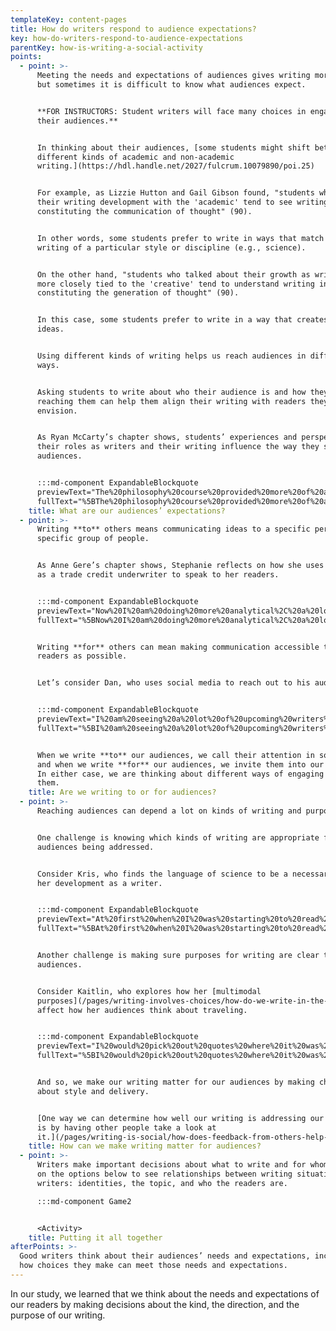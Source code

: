 ```yaml
---
templateKey: content-pages
title: How do writers respond to audience expectations?
key: how-do-writers-respond-to-audience-expectations
parentKey: how-is-writing-a-social-activity
points:
  - point: >-
      Meeting the needs and expectations of audiences gives writing more impact,
      but sometimes it is difficult to know what audiences expect.


      **FOR INSTRUCTORS: Student writers will face many choices in engaging with
      their audiences.** 


      In thinking about their audiences, [some students might shift between
      different kinds of academic and non-academic
      writing.](https://hdl.handle.net/2027/fulcrum.10079890/poi.25) 


      For example, as Lizzie Hutton and Gail Gibson found, "students who align
      their writing development with the 'academic' tend to see writing as
      constituting the communication of thought" (90).


      In other words, some students prefer to write in ways that match the
      writing of a particular style or discipline (e.g., science).


      On the other hand, "students who talked about their growth as writers as
      more closely tied to the 'creative' tend to understand writing instead as
      constituting the generation of thought" (90). 


      In this case, some students prefer to write in a way that creates new
      ideas.


      Using different kinds of writing helps us reach audiences in different
      ways.


      Asking students to write about who their audience is and how they are
      reaching them can help them align their writing with readers they
      envision.


      As Ryan McCarty’s chapter shows, students’ experiences and perspectives of
      their roles as writers and their writing influence the way they see their
      audiences.


      :::md-component ExpandableBlockquote
      previewText="The%20philosophy%20course%20provided%20more%20of%20a%20contrast%20..."
      fullText="%5BThe%20philosophy%20course%20provided%20more%20of%20a%20contrast%2C%20I%20think%20more%20of%20a%20development%2C%20because%20it%20was%20a%20different%20form%20of%20writing.%20It%20also%20helped%20me%20reflect%20upon%20the%20way%20we%20write%20in%20science.%20Between%20the%20two%2C%20it%20showed%20me%20how%20I%20can%20communicate%20effectively%20when%20we%20do%20talk%20about%u2014okay%2C%20so%20you%u2019re%20talking%20to%20more%20of%20a%20lay%20audience%20as%20opposed%20to%20the%20scientific%20community%20in%20communicating%20your%20research.%20Let%u2019s%20look%20at%20different%20ways%20to%20read%20and%20write.%5D%28https%3A//hdl.handle.net/2027/fulcrum.10079890/poi.30%29"
    title: What are our audiences’ expectations?
  - point: >-
      Writing **to** others means communicating ideas to a specific person or a
      specific group of people.


      As Anne Gere’s chapter shows, Stephanie reflects on how she uses writing
      as a trade credit underwriter to speak to her readers.


      :::md-component ExpandableBlockquote
      previewText="Now%20I%20am%20doing%20more%20analytical%2C%20a%20lot%20of%20persuasive%20writing%20%u2026"
      fullText="%5BNow%20I%20am%20doing%20more%20analytical%2C%20a%20lot%20of%20persuasive%20writing.%20Here%u2019s%20what%20I%20recommend.%20Here%20are%20seven%20or%20eight%20bullet%20points%20of%20financial%20ratios%20%20and%20%20positive%20or%20negative%20news%20and%20press%20releases.%20Here%u2019s%20%20how%20the%20soybean%20crop%20is%20going%20in%20Brazil%20and%20all%20that%u2026%20diplomatic%20emails%20to%20%20brokers%2C%20the%20people%20who%20stand%20between%20us%20and%20our%20clients%2C%20trying%20to%20sugarcoat%20the%20no%u2019s%20and%20make%20the%20yes%u2019s%20kind%20of%20sound%20like%20we%u2019re%20doing%20them%20a%20favor.%5D%28https%3A//hdl.handle.net/2027/fulcrum.10079890/poi.37%29"


      Writing **for** others can mean making communication accessible to as many
      readers as possible.


      Let’s consider Dan, who uses social media to reach out to his audience.


      :::md-component ExpandableBlockquote
      previewText="I%20am%20seeing%20a%20lot%20of%20upcoming%20writers%20or%20a%20lot%20of%20upcoming%20students%20%u2026"
      fullText="%5BI%20am%20seeing%20a%20lot%20of%20upcoming%20writers%20or%20a%20lot%20of%20upcoming%20students%20because%20they%u2019re%20interacting%20with%20me%20on%20Twitter%20on%20an%20everyday%20basis%20or%20on%20Facebook%u2026%20Social%20media%u2014I%20like%20to%20think%20of%20it%20as%20talking%20from%20a%20position%20of%20power.%20You%20can%20say%2C%20%u2018Why%20don%u2019t%20you%20look%20at%u2026%5D%28https%3A//hdl.handle.net/2027/fulcrum.10079890/poi.38%29"


      When we write **to** our audiences, we call their attention in some way,
      and when we write **for** our audiences, we invite them into our writing.
      In either case, we are thinking about different ways of engaging with
      them.
    title: Are we writing to or for audiences?
  - point: >-
      Reaching audiences can depend a lot on kinds of writing and purpose.


      One challenge is knowing which kinds of writing are appropriate for the
      audiences being addressed.


      Consider Kris, who finds the language of science to be a necessary step in
      her development as a writer.


      :::md-component ExpandableBlockquote
      previewText="At%20first%20when%20I%20was%20starting%20to%20read%20papers%20..."
      fullText="%5BAt%20first%20when%20I%20was%20starting%20to%20read%20papers%20I%20thought%20scientists%20used%20unnecessarily%20large%20words%20to%20describe%20things.%20Then%20what%20I%20found%20as%20I%20started%20writing%20was%20that%20we%20have%20a%20specific%20vocabulary%2C%20just%20like%20any%20field%20does%2C%20and%20it%u2019s%20just%20way%20easier%20to%20communicate%20in%20that%20way.%20You%20can%20use%20one%20word%20to%20describe%20what%20would%20have%20to%20be%20used%20as%20a%20whole%20sentence.%5D%28https%3A//hdl.handle.net/2027/fulcrum.10079890/poi.29%29"


      Another challenge is making sure purposes for writing are clear to
      audiences.


      Consider Kaitlin, who explores how her [multimodal
      purposes](/pages/writing-involves-choices/how-do-we-write-in-the-digital-age/what-is-multimodal-composition-and-where-do-people-encounter-it/#what-counts-as-multimodal-composition)
      affect how her audiences think about traveling.


      :::md-component ExpandableBlockquote
      previewText="I%20would%20pick%20out%20quotes%20where%20it%20was%20making%20the%20point%20that%20I%20wanted%20..."
      fullText="%5BI%20would%20pick%20out%20quotes%20where%20it%20was%20making%20the%20point%20that%20I%20wanted%20but%20over%20an%20image%2C%20so%20you%u2019re%20not%20just%20immediately%20assaulted%20with%20a%20ton%20of%20text.%20You%20have%20%20to%20%20scroll%20%20over%20%20it%20%20to%20%20see%20%20it%u2026%20%u2018Why%20do%20people%20adventure%2C%20and%20what%20do%20they%20know%20that%20I%20don%u2019t%3F%5D%28https%3A//hdl.handle.net/2027/fulcrum.10079890/poi.35%29"


      And so, we make our writing matter for our audiences by making choices
      about style and delivery.


      [One way we can determine how well our writing is addressing our audiences
      is by having other people take a look at
      it.](/pages/writing-is-social/how-does-feedback-from-others-help-us-get-better-at-writing/what-can-feedback-do/#what-about-peer-review)
    title: How can we make writing matter for audiences?
  - point: >-
      Writers make important decisions about what to write and for whom. Click
      on the options below to see relationships between writing situations and
      writers: identities, the topic, and who the readers are.

      :::md-component Game2


      <Activity>
    title: Putting it all together
afterPoints: >-
  Good writers think about their audiences’ needs and expectations, including
  how choices they make can meet those needs and expectations.
---
```

In our study, we learned that we think about the needs and expectations of our readers by making decisions about the kind, the direction, and the purpose of our writing.

